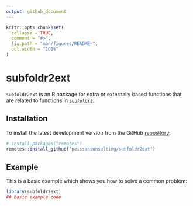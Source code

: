 ```yaml
---
output: github_document
---
```


<!-- README.md is generated from README.Rmd. Please edit that file -->

```r
knitr::opts_chunk$set(
  collapse = TRUE,
  comment = "#>",
  fig.path = "man/figures/README-",
  out.width = "100%"
)
```

# subfoldr2ext

<!-- badges: start -->
<!-- badges: end -->

`subfoldr2ext` is an R package for extra or externally based functions that are related to functions in [`subfoldr2`](https://github.com/poissonconsulting/subfoldr2).

## Installation

To install the latest development version from the GitHub [repository](https://github.com/poissonconsulting/subfoldr2ext):
``` r
# install.packages("remotes")
remotes::install_github("poissonconsulting/subfoldr2ext")
```

## Example

This is a basic example which shows you how to solve a common problem:

``` r
library(subfoldr2ext)
## basic example code
```
